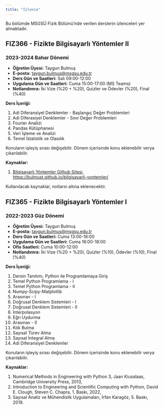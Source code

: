 ```yaml
---
title: "İzlence"
---
```


Bu bölümde MSGSÜ Fizik Bölümü'nde verilen derslerin izlenceleri yer almaktadır.


## FIZ366 - Fizikte Bilgisayarlı Yöntemler II

### 2023-2024 Bahar Dönemi

- **Öğretim Üyesi:** Taygun Bulmuş
- **E-posta:** [taygun.bulmus@msgsu.edu.tr](mailto:taygun.bulmus@msgsu.edu.tr)
- **Ders Gün ve Saatleri:** Salı 09:00-12:00
- **Uygulama Gün ve Saatleri:** Cuma 15:00-17:00 (MS Teams)
- **Notlandımra:** İki Vize (%20 + %20), Quizler ve Ödevler (%20), Final (%40)

**Ders İçeriği:**

1. Adi Diferansiyel Denklemler - Başlangıç Değer Problemleri
2. Adi Diferasiyel Denklemler - Sınır Değer Problemleri
3. Fourier Analizi
4. Pandas Kütüphanesi
5. Veri İşleme ve Analizi
6. Temel İstatistik ve Olasılık

::: {.callout-warning}
Konuların işleyiş sırası değişebilir. Dönem içerisinde konu eklenebilir verya çıkarılabilir.
:::

**Kaynaklar:**

1. [Bilgisayarlı Yöntemler Github Sitesi, https://bulmust.github.io/bilgisayarli-yontemler/](https://bulmust.github.io/bilgisayarli-yontemler/)

::: {.callout-note}
Kullanılacak kaynaklar, notların altına eklenecektir.
:::

## FIZ365 - Fizikte Bilgisayarlı Yöntemler I

### 2022-2023 Güz Dönemi

- **Öğretim Üyesi:** Taygun Bulmuş
- **E-posta:** [taygun.bulmus@msgsu.edu.tr](mailto:taygun.bulmus@msgsu.edu.tr)
- **Ders Gün ve Saatleri:** Cuma 13:00-16:00
- **Uygulama Gün ve Saatleri:** Cuma 16:00-18:00
- **Ofis Saatleri:** Cuma 10:00-12:00
- **Notlandımra:** İki Vize (%20 + %20), Quizler (%10), Ödevler (%10), Final (%40)

**Ders İçeriği:**

1. Dersin Tanıtımı, Python ile Programlamaya Giriş
1. Temel Python Programlama - I
1. Temel Python Programlama - II
1. Numpy-Scipy-Matplotlib
1. Arasınav - I
1. Doğrusal Denklem Sistemleri - I
1. Doğrusal Denklem Sistemleri - II
1. İnterpolasyon
1. Eğri Uydurma
1. Arasınav - II
1. Kök Bulma
1. Sayısal Türev Alma
1. Sayısal İntegral Alma
1. Adi Diferansiyel Denklemler\

::: {.callout-warning}
Konuların işleyiş sırası değişebilir. Dönem içerisinde konu eklenebilir verya çıkarılabilir.
:::

**Kaynaklar:**

1. Numerical Methods in Engineering with Python 3, Jaan Kiusalaas, Cambridge University Press, 2013,
2. Introduction to Engineering and Scientific Computing with Python, David E. Clough, Steven C. Chapra, 1. Baskı, 2022,
3. Sayısal Analiz ve Mühendislik Uygulamaları, İrfan Karagöz, 5. Baskı, 2019.